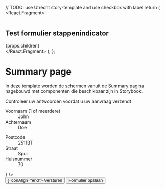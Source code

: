 
  // TODO: use Utrecht story-template and use checkbox with label
  return (
    <React.Fragment>
      <div class="denhaag-form-header">
        <div class="denhaag-form-header__border-image"></div>
        <div class="openforms-layout">
          <section class="openforms-layout__header">
            <img
              class="denhaag-form-header__logo"
              src="/static/media/logo_denhaag.6b43ccea0ad0d2c60e5fce953b000acb.svg"
              alt=""
            />
            <h1 class="denhaag-form-header__title">Test formulier stappenindicator</h1>
          </section>
        </div>
      </div>
      <div class="openforms-layout">
        <section class="openforms-layout__row">
          <div class="openforms-card">{props.children}</div>
        </section>
      </div>
    </React.Fragment>
  );
};

<Meta title="Templates/Summary page" />

# Summary page

In deze template worden de schermen vanuit de Summary pagina nagebouwd met componenten die beschikbaar zijn in Storybook.

<Canvas>
  <Story name="Summary page">
    <div className="example-grid">
      <div className="example-grid__content">
        <FormProgress value={3} max={3} label="Stap 3 van 3" previousHref="#" previousLabel="Vorige" />
        <Heading1>Controleer uw antwoorden voordat u uw aanvraag verzendt</Heading1>
        <section class="denhaag-data-summary-section">
          <SummaryHeader headingLabel="Stap 1" href="#" linkLabel="Aanpassen" />
          <div className="denhaag-data-summary-section__body">
            <dl className="x-data-summary">
              <div>
                <dt>Voornaam (1 of meerdere)</dt>
                <dd>John</dd>
              </div>
              <div>
                <dt>Achternaam</dt>
                <dd>Doe</dd>
              </div>
            </dl>
          </div>
          <SummaryHeader headingLabel="Stap 2" href="#" linkLabel="Aanpassen" />
          <div className="denhaag-data-summary-section__body">
            <dl className="x-data-summary">
              <div>
                <dt>Postcode</dt>
                <dd>2511BT</dd>
              </div>
              <div>
                <dt>Straat</dt>
                <dd>Spui</dd>
              </div>
              <div>
                <dt>Huisnummer</dt>
                <dd>70</dd>
              </div>
            </dl>
          </div>
        </section>
        <FormGroup>
          <FormControlLabel label="Ik verklaar alle gegevens naar waarheid te hebben ingevuld." input={<Checkbox />} />
        </FormGroup>
        <div class="denhaag-button-group denhaag-button-group--multiple">
          <Button variant="primary-action" icon={<ArrowRightIcon />} iconAlign="end">
            Versturen
          </Button>
          <Button variant="secondary-action">Formulier opslaan</Button>
        </div>
      </div>
    </div>
  </Story>
</Canvas>
